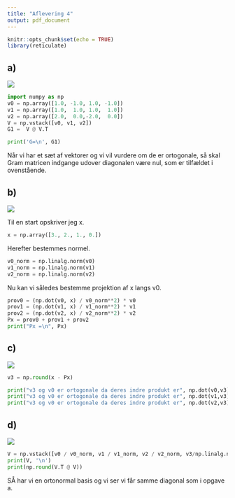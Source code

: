 ```yaml
---
title: "Aflevering 4"
output: pdf_document
---
```


```r
knitr::opts_chunk$set(echo = TRUE)
library(reticulate)
```


## a)

![](na-alf4-a.png)

```python
import numpy as np
v0 = np.array([1.0, -1.0, 1.0, -1.0])
v1 = np.array([1.0,  1.0, 1.0,  1.0])
v2 = np.array([2.0,  0.0,-2.0,  0.0])
V = np.vstack([v0, v1, v2])
G1 =  V @ V.T

print('G=\n', G1)
```

Når vi har et sæt af vektorer og vi vil vurdere om de er ortogonale, så skal Gram matricen indgange udover diagonalen være nul, som er tilfældet i ovenstående.

## b)

![](na-alf4-b.png)

Til en start opskriver jeg x.

```python
x = np.array([3., 2., 1., 0.])
```

Herefter bestemmes normel.

```python
v0_norm = np.linalg.norm(v0)
v1_norm = np.linalg.norm(v1)
v2_norm = np.linalg.norm(v2)
```

Nu kan vi således bestemme projektion af x langs v0.

```python
prov0 = (np.dot(v0, x) / v0_norm**2) * v0
prov1 = (np.dot(v1, x) / v1_norm**2) * v1
prov2 = (np.dot(v2, x) / v2_norm**2) * v2
Px = prov0 + prov1 + prov2
print("Px =\n", Px)
```

## c)

![](na-alf4-c.png)

```python
v3 = np.round(x - Px)

print("v3 og v0 er ortogonale da deres indre produkt er", np.dot(v0,v3))
print("v3 og v0 er ortogonale da deres indre produkt er", np.dot(v1,v3))
print("v3 og v0 er ortogonale da deres indre produkt er", np.dot(v2,v3))
```

## d)

![](na-alf4-d.png)


```python
V = np.vstack([v0 / v0_norm, v1 / v1_norm, v2 / v2_norm, v3/np.linalg.norm(v3)])
print(V, '\n')
print(np.round(V.T @ V))
```

SÅ har vi en ortonormal basis og vi ser vi får samme diagonal som i opgave a.